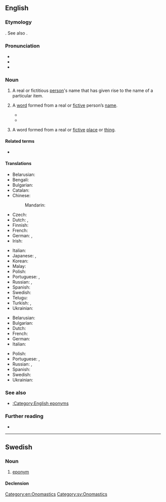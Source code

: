==English==
{{was wotd|2006|November|18}}

===Etymology===
{{back-form|en|eponymous}}. See also {{affix|en|-onym}}.

===Pronunciation===
* {{IPA|en|/ˈɛpənɪm/}}
* {{audio|en|en-us-eponym.ogg|Audio (US)}}
* {{audio|en|en-au-eponym.ogg|Audio (AU)}}

===Noun===
{{examples|* {{l|en|Alzheimer's disease}} from {{w|Alois Alzheimer}}
* {{l|en|boycott}} from {{w|Charles Boycott}}
* {{l|en|Columbia}} from {{w|Christopher Columbus}}
* {{l|en|sandwich}} from {{w|Earl of Sandwich}}
* {{l|en|Victorian}} from {{w|Victoria}}}}
{{en-noun}}

# A real or fictitious [[person]]'s name that has given rise to the name of a particular item.
#: {{ux|en|Romulus is the '''eponym''' of Rome.}}
# A [[word]] formed from a real or [[fictive]] person’s [[name]].
#: {{syn|en|namesake}}
#: {{ux|en|Rome is an '''eponym''' of Romulus.}}
#* {{quote-book|en|year=2004|author=Bill Sherk|title=500 Years of New Words|isbn=1459718224|passage=[Mesmer] lives on today as the root of the '''eponym''' ''mesmerize''.}}
#* {{quote-book|en|year=2015|author=Robert B. Taylor|title=What Every Medical Writer Needs to Know|isbn=3319202642|passage=For their dubious contribution to literature, Doctor Bowdler and Henrietta were recognized with the '''eponym''' ''bowdlerize''[.]}}
# {{lb|en|loosely|nonstandard|by extension}} A word formed from a real or [[fictive]] [[place]] or [[thing]].
#: {{syn|en|toponym}}
#: {{ux|en|“Tangerine” is an '''eponym''' of Tangier.}}

====Related terms====
* {{l|en|eponymous}}

====Translations====
{{trans-top|person's name that has given rise to the name of something}}
* Belarusian: {{t|be|эпані́м|m}}
* Bengali: {{t|bn|ব্যক্তির নামে নামাঙ্কিত}}
* Bulgarian: {{t|bg|епоним|m}}
* Catalan: {{t+|ca|epònim|m}}
* Chinese:
*: Mandarin: {{t|cmn|名祖|tr=míngzǔ}}
* Czech: {{t|cs|eponymum|n}}
* Dutch: {{t+|nl|eponiem|n}}, {{t+|nl|naamgever|m}}
* Finnish: {{t|fi|eponyymi}}
* French: {{t+|fr|éponyme|m}}
* German: {{t|de|Namensgeber|m}}, {{t+|de|Eponym|n}}
* Irish: {{t|ga|eapainm|m}}
{{trans-mid}}
* Italian: {{t+|it|eponimo|m}}
* Japanese: {{t|ja|名祖|tr=なおや, naoya}}, {{t|ja|エポニム|tr=eponimu}}
* Korean: {{t+|ko|명조}}
* Malay: {{t|ms|eponim}}
* Polish: {{t+|pl|eponim|m}}
* Portuguese: {{t|pt|epónimo|m}} {{qualifier|Portugal}}, {{t+|pt|epônimo|m}} {{qualifier|Brazil}}
* Russian: {{t+|ru|эпо́ним|m}}, {{t+|ru|эпони́м|m}}
* Spanish: {{t+|es|epónimo|m}}
* Swedish: {{t+|sv|eponym|c}}
* Telugu: {{t|te|నామకారకుడు}}
* Turkish: {{qualifier|psychology}} {{t|tr|eponim}}, {{t|tr|ad veren}}
* Ukrainian: {{t|uk|епо́нім|m}}
{{trans-bottom}}

{{trans-top|word formed from a person’s name}}
* Belarusian: {{t|be|эпані́м|m}}
* Bulgarian: {{t|bg|епоним|m}}
* Dutch: {{t+|nl|eponiem|n}}
* French: {{t+|fr|éponyme|m}}
* German: {{t+|de|Eponym|n}}
* Italian: {{t+|it|eponimo|m}}
{{trans-mid}}
* Polish: {{t+|pl|eponim|m}}
* Portuguese: {{t|pt|epónimo|m}} {{qualifier|Portugal}}, {{t+|pt|epônimo|m}} {{qualifier|Brazil}}
* Russian: {{t+|ru|эпо́ним|m}}, {{t+|ru|эпони́м|m}}
* Spanish: {{t+|es|epónimo|m}}
* Swedish: {{t+|sv|eponym|c}}
* Ukrainian: {{t|uk|епо́нім|m}}
{{trans-bottom}}

===See also===
* [[:Category:English eponyms]]

===Further reading===
* {{pedia}}

[[Category:en:Onomastics]]

----

==Swedish==

===Noun===
{{sv-noun|c}}

# [[#English|eponym]]

====Declension====
{{sv-infl-noun-c-er}}

[[Category:sv:Onomastics]]